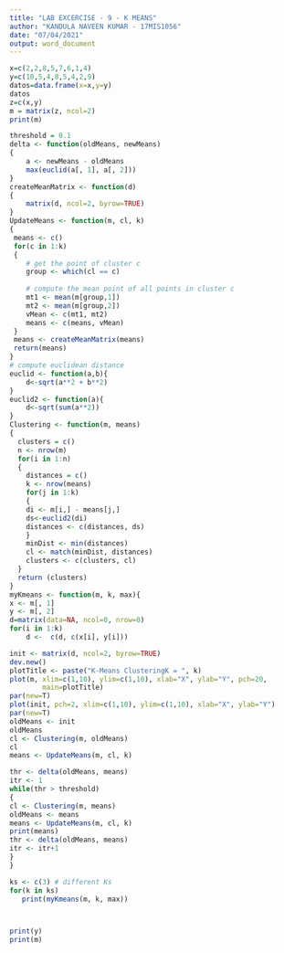---
title: "LAB EXCERCISE - 9 - K MEANS"
author: "KANDULA NAVEEN KUMAR - 17MIS1056"
date: "07/04/2021"
output: word_document
---

```{r}
x=c(2,2,8,5,7,6,1,4)
y=c(10,5,4,8,5,4,2,9)
datos=data.frame(x=x,y=y)
datos
z=c(x,y)
m = matrix(z, ncol=2)
print(m)
```


```{r}
threshold = 0.1 
delta <- function(oldMeans, newMeans)
{
	a <- newMeans - oldMeans
	max(euclid(a[, 1], a[, 2]))
}
createMeanMatrix <- function(d)
{
	matrix(d, ncol=2, byrow=TRUE)
}
UpdateMeans <- function(m, cl, k)
{
 means <- c()
 for(c in 1:k)
 {
    # get the point of cluster c
    group <- which(cl == c)
    
    # compute the mean point of all points in cluster c
    mt1 <- mean(m[group,1])
    mt2 <- mean(m[group,2])
    vMean <- c(mt1, mt2)
    means <- c(means, vMean)
 }
 means <- createMeanMatrix(means)
 return(means)
}
# compute euclidean distance
euclid <- function(a,b){
	d<-sqrt(a**2 + b**2)
}
euclid2 <- function(a){
	d<-sqrt(sum(a**2))
}
Clustering <- function(m, means)
{
  clusters = c()
  n <- nrow(m)
  for(i in 1:n)
  {
    distances = c()
    k <- nrow(means)
    for(j in 1:k)
    {
	di <- m[i,] - means[j,]
	ds<-euclid2(di)
	distances <- c(distances, ds)
    }
    minDist <- min(distances)
    cl <- match(minDist, distances)
    clusters <- c(clusters, cl)    
  }
  return (clusters)
}
myKmeans <- function(m, k, max){
x <- m[, 1]
y <- m[, 2]
d=matrix(data=NA, ncol=0, nrow=0)
for(i in 1:k)
    d <-  c(d, c(x[i], y[i]))

init <- matrix(d, ncol=2, byrow=TRUE)
dev.new()
plotTitle <- paste("K-Means ClusteringK = ", k)
plot(m, xlim=c(1,10), ylim=c(1,10), xlab="X", ylab="Y", pch=20, 
        main=plotTitle)
par(new=T)
plot(init, pch=2, xlim=c(1,10), ylim=c(1,10), xlab="X", ylab="Y")
par(new=T)
oldMeans <- init
oldMeans 
cl <- Clustering(m, oldMeans)
cl
means <- UpdateMeans(m, cl, k)

thr <- delta(oldMeans, means)
itr <- 1
while(thr > threshold)
{
cl <- Clustering(m, means)
oldMeans <- means
means <- UpdateMeans(m, cl, k)
print(means)
thr <- delta(oldMeans, means)
itr <- itr+1
}
}

ks <- c(3) # different Ks
for(k in ks)
   print(myKmeans(m, k, max))



print(y)
print(m)
```


